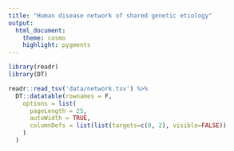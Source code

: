 ```yaml
---
title: "Human disease network of shared genetic etiology"
output:
  html_document:
    theme: cosmo
    highlight: pygments
---
```


```r
library(readr)
library(DT)
```

```r
readr::read_tsv('data/network.tsv') %>%
  DT::datatable(rownames = F,
    options = list(
      pageLength = 25,
      autoWidth = TRUE,
      columnDefs = list(list(targets=c(0, 2), visible=FALSE))
    )
  )

```
